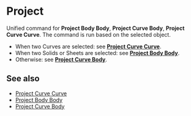 
# Project

<Reference shortcut="I" command="Project" button="Right of the command bar"  buttonIcon='button-project'/>

Unified command for **Project Body Body**, **Project Curve Body**, **Project Curve Curve**. The command is run based on the selected object.
   - When two Curves are selected: see [**Project Curve Curve**](project-curve-curve).
   - When two Solids or Sheets are selected: see [**Project Body Body**](project-body-body).
   - Otherwise: see [**Project Curve Body**](project-curve-body).

## See also
- [Project Curve Curve](project-curve-curve)
- [Project Body Body](project-body-body)
- [Project Curve Body](project-curve-body)
